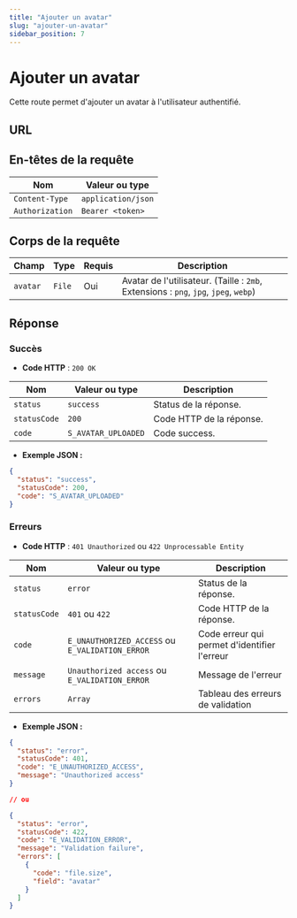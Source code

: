 ```yaml
---
title: "Ajouter un avatar"
slug: "ajouter-un-avatar"
sidebar_position: 7
---
```



# Ajouter un avatar

Cette route permet d'ajouter un avatar à l'utilisateur authentifié.

## URL

<HttpMethod method="PUT" route="/v1/user/avatar" />

## En-têtes de la requête

| Nom      |        Valeur ou type                  |
|-----------|------------------------------|
| `Content-Type`     | `application/json`            |
| `Authorization`     | `Bearer <token>`            |

## Corps de la requête

| Champ            | Type     | Requis | Description                           |
|------------------|----------|--------|---------------------------------------|
| `avatar`          | `File` | Oui    | Avatar de l'utilisateur. (Taille : `2mb`, Extensions : `png`, `jpg`, `jpeg`, `webp`) 

## Réponse

### Succès

- **Code HTTP** : `200 OK`

| Nom      |        Valeur ou type                  | Description                                         |
|-----------|------------------------------|-----------------------------------------------------|
| `status`     | `success`            | Status de la réponse.               |
| `statusCode`     | `200`          | Code HTTP de la réponse. |
| `code`     | `S_AVATAR_UPLOADED`        | Code success.                |

- **Exemple JSON :**

```json
{
  "status": "success",
  "statusCode": 200,
  "code": "S_AVATAR_UPLOADED"
}
```

### Erreurs

- **Code HTTP** : `401 Unauthorized` ou `422 Unprocessable Entity`

| Nom      |        Valeur   ou type               | Description                                         |
|-----------|------------------------------|-----------------------------------------------------|
| `status`     | `error`            | Status de la réponse.               |
| `statusCode`     | `401` ou `422`        | Code HTTP de la réponse. |
| `code`     | `E_UNAUTHORIZED_ACCESS` ou `E_VALIDATION_ERROR`     | Code erreur qui permet d'identifier l'erreur                |
| `message`     | `Unauthorized access`  ou `E_VALIDATION_ERROR`     | Message de l'erreur     |
| `errors`     | `Array`     | Tableau des erreurs de validation     |


- **Exemple JSON :**

```json
{
  "status": "error",
  "statusCode": 401,
  "code": "E_UNAUTHORIZED_ACCESS",
  "message": "Unauthorized access"
}

// ou

{
  "status": "error",
  "statusCode": 422,
  "code": "E_VALIDATION_ERROR",
  "message": "Validation failure",
  "errors": [
    {
      "code": "file.size",
      "field": "avatar"
    }
  ]
}
```